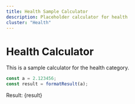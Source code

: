 ```yaml
---
title: Health Sample Calculator
description: Placeholder calculator for health
cluster: "Health"
---
```



# Health Calculator

This is a sample calculator for the health category.

```js
const a = 2.123456;
const result = formatResult(a);
```

Result: {result}
